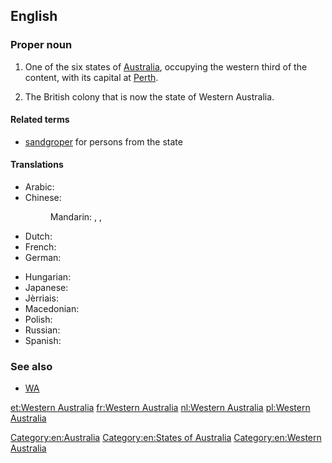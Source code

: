 ==English==
{{wikipedia}}

===Proper noun===
{{en-proper noun|head=[[Western]] [[Australia]]}}

# One of the six states of [[Australia]], occupying the western third of the content, with its capital at [[Perth]].
# {{context|historical|till 1901|lang=en}} The British colony that is now the state of Western Australia.

====Related terms====
* [[sandgroper]] {{qualifier|colloquial}} for persons from the state

====Translations====
{{trans-top|state of Australia}}
* Arabic: {{t|ar|أستراليا الغربية|f|tr='ustraalia al-gharbíyya|sc=Arab}}
* Chinese:
*: Mandarin: {{t|cmn|西澳大利亞|sc=Hani}}, {{t+|cmn|西澳大利亚|tr=Xī Àodàlìyà|sc=Hani}}, {{t|cmn|西澳洲|tr=Xī Àozhōu|sc=Hani}}
* Dutch: {{t+|nl|West-Australië}}
* French: {{t+|fr|Australie-Occidentale|f}}
* German: {{t|de|Western Australia|n}}
{{trans-mid}}
* Hungarian: {{t|hu|Nyugat-Ausztrália}}
* Japanese: {{t|ja|西オーストラリア|tr=Nishi-Ōsutoraria|sc=Jpan}}
* Jèrriais: {{t|roa-jer|Australie Occidentale|f}}
* Macedonian: {{t|mk|Западна Австралија|f|tr=Západna Avstrálija}}
* Polish: {{t|pl|Australia Zachodnia|f}}
* Russian: {{t|ru|Западная Австралия|f|tr=Západnaja Avstrálija}}
* Spanish: {{t|es|Australia Occidental|f}}
{{trans-bottom}}

===See also===
* [[WA]]

[[Category:en:Australia]]
[[Category:en:States of Australia]]
[[Category:en:Western Australia]]

[[et:Western Australia]]
[[fr:Western Australia]]
[[nl:Western Australia]]
[[pl:Western Australia]]